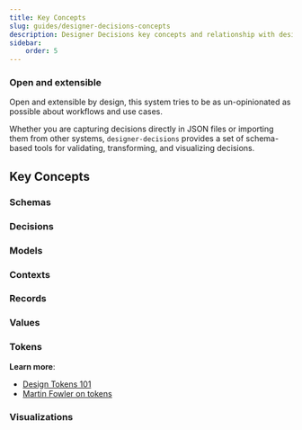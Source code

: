 ```yaml
---
title: Key Concepts
slug: guides/designer-decisions-concepts
description: Designer Decisions key concepts and relationship with design tools and styling stacks.
sidebar:
    order: 5
---
```



### Open and extensible

Open and extensible by design, this system tries to be as un-opinionated as possible about workflows and use cases.

Whether you are capturing decisions directly in JSON files or importing them from other systems, `designer-decisions` provides a set of schema-based tools for validating, transforming, and visualizing decisions.

## Key Concepts

<CardGrid>
    <LinkCard title="Schemas" href="#schemas" description="" />
    <LinkCard title="Decisions" href="#decisions" description="" />
    <LinkCard title="Models" href="#models" description="" />
    <LinkCard title="Contexts" href="#contexts" description="" />
    <LinkCard title="Records" href="#records" description="" />
    <LinkCard title="Values" href="#values" description="" />
    <LinkCard title="Tokens" href="#tokens" description="" />
    <LinkCard title="Visualizations" href="#visualizations" description="" />
</CardGrid>

### Schemas

<WIP />

### Decisions

<WIP />

### Models

<WIP />

### Contexts

<WIP />

### Records

<WIP />

### Values

<WIP />

### Tokens

<WIP />

**Learn more**:

-   [Design Tokens 101](https://designstrategy.guide/design-management/design-tokens-101/)
-   [Martin Fowler on tokens](https://shorturl.at/M63TR)

### Visualizations

<WIP />
